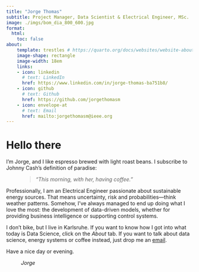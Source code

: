 ```yaml
---
title: "Jorge Thomas"
subtitle: Project Manager, Data Scientist & Electrical Engineer, MSc.
image: ./imgs/bom_dia_800_600.jpg
format:
  html:
    toc: false
about: 
    template: trestles # https://quarto.org/docs/websites/website-about.html
    image-shape: rectangle
    image-width: 18em
    links:
    - icon: linkedin
      # text: LinkedIn
      href: https://www.linkedin.com/in/jorge-thomas-ba751b8/
    - icon: github
      # text: Github
      href: https://github.com/jorgethomasm
    - icon: envelope-at
      # text: Email
      href: mailto:jorgethomasm@ieee.org 
---
```


# Hello there

I'm Jorge, and I like espresso brewed with light roast beans. I subscribe to Johnny Cash's definition of paradise:

<figure class="text-end">
  <blockquote class="blockquote">
    <p class="mb-0">*"This morning, with her, having coffee."*</p>  
  </blockquote> 
</figure>

Professionally, I am an Electrical Engineer passionate about sustainable energy sources. That means uncertainty, risk and probabilities—think weather patterns. Somehow, I've always managed to end up doing what I love the most: the development of data-driven models, whether for providing business intelligence or supporting control systems.

I don't bike, but I live in Karlsruhe. If you want to know how I got into what today is Data Science, click on the *About* tab. If you want to talk about data science, energy systems or coffee instead, just drop me an [email](mailto:jorgethomasm@ieee.org).

Have a nice day or evening.

<figure class="text-end">
  <figcaption class="blockquote-footer">
    <cite title="Source Title">*Jorge*</cite>
  </figcaption>
</figure>
